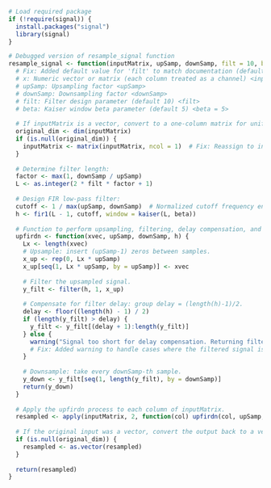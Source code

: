```r
# Load required package
if (!require(signal)) {
  install.packages("signal")
  library(signal)
}

# Debugged version of resample_signal function
resample_signal <- function(inputMatrix, upSamp, downSamp, filt = 10, beta = 5) { 
  # Fix: Added default value for 'filt' to match documentation (default 10)
  # x: Numeric vector or matrix (each column treated as a channel) <inputMatrix>
  # upSamp: Upsampling factor <upSamp>
  # downSamp: Downsampling factor <downSamp>
  # filt: Filter design parameter (default 10) <filt>
  # beta: Kaiser window beta parameter (default 5) <beta = 5>
  
  # If inputMatrix is a vector, convert to a one-column matrix for uniform handling.
  original_dim <- dim(inputMatrix)
  if (is.null(original_dim)) {
    inputMatrix <- matrix(inputMatrix, ncol = 1)  # Fix: Reassign to inputMatrix to ensure uniform handling
  }
  
  # Determine filter length:
  factor <- max(1, downSamp / upSamp)
  L <- as.integer(2 * filt * factor + 1)
  
  # Design FIR low-pass filter:
  cutoff <- 1 / max(upSamp, downSamp)  # Normalized cutoff frequency ensures proper scaling for the resampling
  h <- fir1(L - 1, cutoff, window = kaiser(L, beta))
  
  # Function to perform upsampling, filtering, delay compensation, and downsampling.
  upfirdn <- function(xvec, upSamp, downSamp, h) {
    Lx <- length(xvec)
    # Upsample: insert (upSamp-1) zeros between samples.
    x_up <- rep(0, Lx * upSamp)
    x_up[seq(1, Lx * upSamp, by = upSamp)] <- xvec
    
    # Filter the upsampled signal.
    y_filt <- filter(h, 1, x_up)
    
    # Compensate for filter delay: group delay = (length(h)-1)/2.
    delay <- floor((length(h) - 1) / 2)
    if (length(y_filt) > delay) {
      y_filt <- y_filt[(delay + 1):length(y_filt)]
    } else {
      warning("Signal too short for delay compensation. Returning filtered signal without delay compensation.")
      # Fix: Added warning to handle cases where the filtered signal is too short for delay removal.
    }
    
    # Downsample: take every downSamp-th sample.
    y_down <- y_filt[seq(1, length(y_filt), by = downSamp)]
    return(y_down)
  }
  
  # Apply the upfirdn process to each column of inputMatrix.
  resampled <- apply(inputMatrix, 2, function(col) upfirdn(col, upSamp, downSamp, h))
  
  # If the original input was a vector, convert the output back to a vector.
  if (is.null(original_dim)) {
    resampled <- as.vector(resampled)
  }
  
  return(resampled)
}

```


